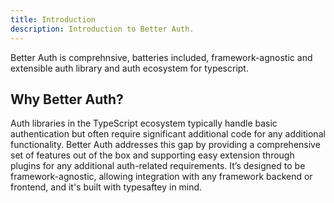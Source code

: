 ```yaml
---
title: Introduction
description: Introduction to Better Auth.
---
```


Better Auth is comprehnsive, batteries included, framework-agnostic and extensible auth library and auth ecosystem for typescript.

## Why Better Auth?

Auth libraries in the TypeScript ecosystem typically handle basic authentication but often require significant additional code for any additional functionality. Better Auth addresses this gap by providing a comprehensive set of features out of the box and supporting easy extension through plugins for any additional auth-related requirements. It’s designed to be framework-agnostic, allowing integration with any framework backend or frontend, and it's built with typesaftey in mind.
